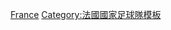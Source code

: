 {{國家隊
 | name      = 2004年歐洲國家盃法國參賽名單
 | bg        = #002395
 | fg        = white
 | bordercolor = #ED2939
 | country   = 法国
 | flag      = France
 | comp link = 2004年歐洲國家盃
 | comp      = 2004年-{zh-hans:欧洲足球锦标赛;zh-hk:歐洲國家盃;zh-tw:歐洲足球錦標賽;}-
 | p1        = [[米卡埃尔·朗德罗|-{zh-hans:朗德罗;zh-hk:蘭特奴;zh-tw:朗德羅;}-]]
 | p2        = [[让-阿兰·布姆松|-{zh-hans:布姆松;zh-tw:布姆松; zh-hk:保桑;}-]]
 | p3        = [[比森特·利扎拉祖|-{zh-hans:利扎拉祖;zh-hk:李沙拉素;zh-tw:利扎拉祖;}-]]
 | p4        = [[帕特里克·维埃拉|-{zh-hans:维埃拉;zh-hk:韋拉;zh-tw:維埃拉;}-]]
 | p5        = [[威廉·加拉斯|-{zh-hans:加拉斯;zh-hk:加拿斯;zh-tw:加拉斯;}-]]
 | p6        = [[克洛德·马克莱莱|-{zh-hans:马克莱莱;zh-hk:馬基利尼;zh-tw:馬克萊萊;}-]]
 | p7        = [[罗贝尔·皮雷|-{zh-hans:皮雷;zh-hk:皮利斯;zh-tw:皮雷斯;}-]]
 | p8        = [[馬塞爾·德塞利|-{zh-hans:德塞利;zh-hk:迪西里;zh-tw:德塞利;}-]]
 | p9        = [[路易·萨哈|-{zh-hans:萨哈;zh-hk:沙夏;zh-tw:薩哈;}-]]
 | p10       = [[齐内丁·齐达内|-{zh-hans:齐达内;zh-hk:施丹;zh-tw:席丹;}-]]
 | p11       = [[西尔万·维尔托德|-{zh-hans:维尔托德;zh-hk:韋托特;zh-tw:維爾托德;}-]]
 | p12       = [[蒂埃里·亨利|亨利]]
 | p13       = [[米卡埃尔·西尔韦斯特|-{zh-hans:西尔韦斯特;zh-hk:施維斯達;zh-tw:西爾韋斯特;}-]]
 | p14       = [[热罗姆·罗滕|-{zh-hans:热罗姆·罗滕; zh-hk:洛頓;}-]]
 | p15       = [[利利安·图拉姆|-{zh-hans:图拉姆;zh-hk:杜林;zh-tw:圖拉姆;}-]]
 | p16       = [[法比安·巴特茲|-{zh-hans:巴特兹;zh-hk:巴夫斯;zh-tw:巴特茲;}-]]
 | p17       = [[奥利维尔·达科特|-{zh-hans:达科特;zh-hk:達葛治;zh-tw:達科特;}-]]
 | p18       = {{link-en|伯努瓦·柏迪堤|Benoît Pedretti|柏迪堤}}
 | p19       = [[威利·萨尼奥尔|-{zh-hans:萨尼奥尔;zh-hk:沙洛;zh-tw:薩尼奧爾;}-]]
 | p20       = [[大卫·特雷泽盖|-{zh-hans:特雷泽盖;zh-hk:查斯古特;zh-tw:特雷澤蓋;}-]]
 | p21       = {{link-en|史蒂夫·馬列|Steve Marlet|馬列}}
 | p22       = [[西德尼·戈武|-{zh-hans:戈武;zh-hk:高禾;zh-tw:戈武;}-]]
 | p23       = [[格雷戈里·库佩|-{zh-hans:库佩;zh-hk:哥柏;zh-tw:庫佩;}-]]
 | coach     = [[積基斯·辛天尼|-{zh-hans:桑蒂尼;zh-hk:辛天尼;zh-tw:桑蒂尼;}-]]
}}<noinclude>
[[Category:2004年歐洲足球錦標賽參賽名單模板|France]]
[[Category:法國國家足球隊模板]]
</noinclude>